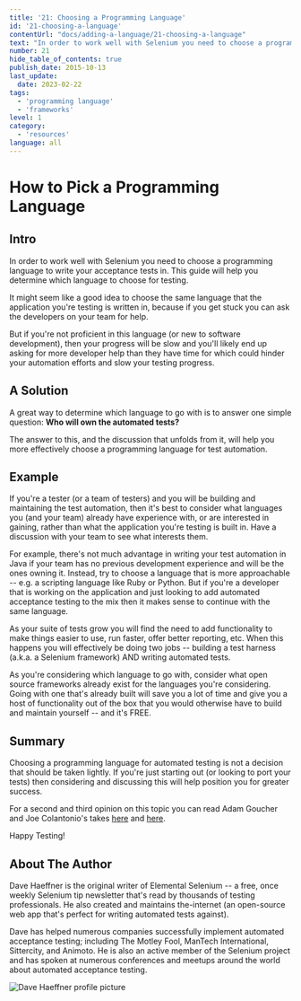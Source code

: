 ```yaml
---
title: '21: Choosing a Programming Language'
id: '21-choosing-a-language'
contentUrl: "docs/adding-a-language/21-choosing-a-language"
text: "In order to work well with Selenium you need to choose a programming language to write your acceptance tests in. This guide will help you determine which language to choose for testing."
number: 21
hide_table_of_contents: true
publish_date: 2015-10-13
last_update:
  date: 2023-02-22
tags:
  - 'programming language'
  - 'frameworks'
level: 1
category:
  - 'resources'
language: all
---
```


# How to Pick a Programming Language

## Intro

In order to work well with Selenium you need to choose a programming language to write your acceptance tests in. This guide will help you determine which language to choose for testing.

It might seem like a good idea to choose the same language that the application you're testing is written in, because if you get stuck you can ask the developers on your team for help.

But if you're not proficient in this language (or new to software development), then your progress will be slow and you'll likely end up asking for more developer help than they have time for which could hinder your automation efforts and slow your testing progress.

## A Solution

A great way to determine which language to go with is to answer one simple question: __Who will own the automated tests?__

The answer to this, and the discussion that unfolds from it, will help you more effectively choose a programming language for test automation.

## Example

If you're a tester (or a team of testers) and you will be building and maintaining the test automation, then it's best to consider what languages you (and your team) already have experience with, or are interested in gaining, rather than what the application you're testing is built in. Have a discussion with your team to see what interests them.

For example, there's not much advantage in writing your test automation in Java if your team has no previous development experience and will be the ones owning it. Instead, try to choose a language that is more approachable -- e.g. a scripting language like Ruby or Python. But if you're a developer that is working on the application and just looking to add automated acceptance testing to the mix then it makes sense to continue with the same language.

As your suite of tests grow you will find the need to add functionality to make things easier to use, run faster, offer better reporting, etc. When this happens you will effectively be doing two jobs -- building a test harness (a.k.a. a Selenium framework) AND writing automated tests.

As you're considering which language to go with, consider what open source frameworks already exist for the languages you're considering. Going with one that's already built will save you a lot of time and give you a host of functionality out of the box that you would otherwise have to build and maintain yourself -- and it's FREE.

## Summary

Choosing a programming language for automated testing is not a decision that should be taken lightly. If you're just starting out (or looking to port your tests) then considering and discussing this will help position you for greater success.

For a second and third opinion on this topic you can read Adam Goucher and Joe Colantonio's takes [here](https://saucelabs.com/resources/blog/stop-being-a-language-snob-debunking-the-but-our-application-is-written-in-x-myth-guest-post) and [here](http://www.joecolantonio.com/2015/05/31/selenium-what-programming-language-you-should-learn-to-get-into-test-automation/).

Happy Testing!

## About The Author

Dave Haeffner is the original writer of Elemental Selenium -- a free, once weekly Selenium tip newsletter that's read by thousands of testing professionals. He also created and maintains the-internet (an open-source web app that's perfect for writing automated tests against).

Dave has helped numerous companies successfully implement automated acceptance testing; including The Motley Fool, ManTech International, Sittercity, and Animoto. He is also an active member of the Selenium project and has spoken at numerous conferences and meetups around the world about automated acceptance testing.

![Dave Haeffner profile picture](/img/authors/dave-haeffner.jpeg#author-img 'a title')
